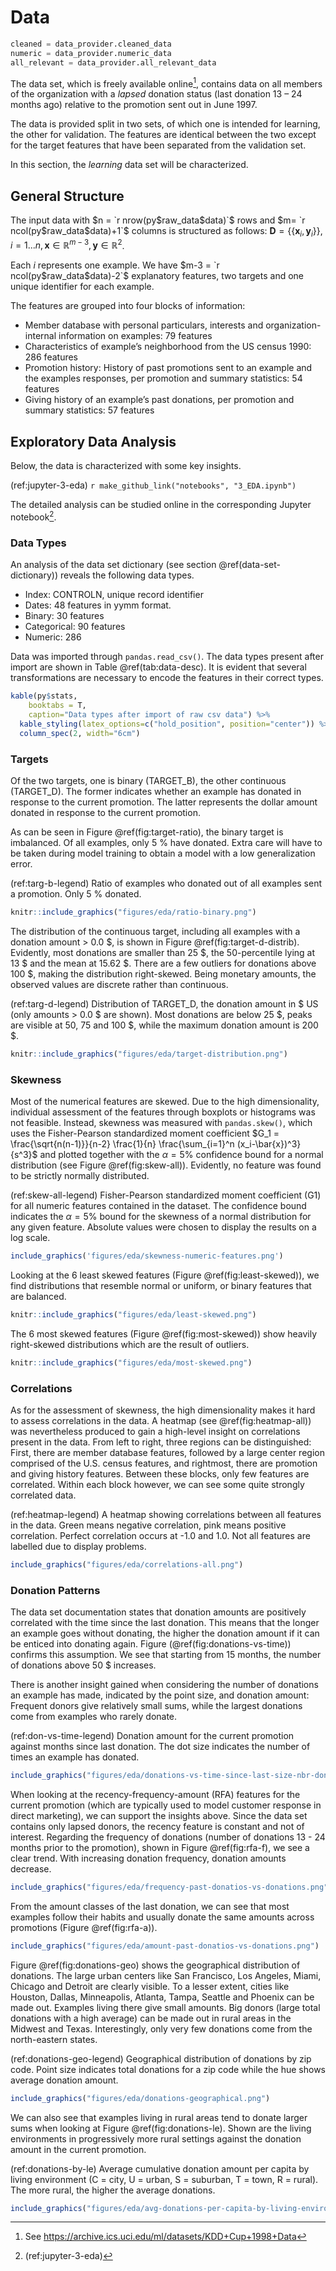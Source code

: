 # Data

```python
cleaned = data_provider.cleaned_data
numeric = data_provider.numeric_data
all_relevant = data_provider.all_relevant_data
```


The data set, which is freely available online^[See [https://archive.ics.uci.edu/ml/datasets/KDD+Cup+1998+Data](https://archive.ics.uci.edu/ml/datasets/KDD+Cup+1998+Data)], contains data on all members of the organization with a *lapsed* donation status (last donation 13 -- 24 months ago) relative to the promotion sent out in June 1997.

The data is provided split in two sets, of which one is intended for learning, the other for validation. The features are identical between the two except for the target features that have been separated from the validation set.

In this section, the *learning* data set will be characterized.


## General Structure

The input data with $n = `r nrow(py$raw_data$data)`$ rows and $m= `r ncol(py$raw_data$data)+1`$ columns is structured as follows: $\mathbf{D} = \{\{\mathbf{x}_i,\mathbf{y}_i\}\}, i = 1 ... n, \mathbf{x} \in \mathbb{R}^{m-3}, \mathbf{y} \in \mathbb{R}^2$.

Each $i$ represents one example. We have $m-3 = `r ncol(py$raw_data$data)-2`$ explanatory features, two targets and one unique identifier for each example.

The features are grouped into four blocks of information:

* Member database with personal particulars, interests and organization-internal information on examples: 79 features
* Characteristics of example's neighborhood from the US census 1990: 286 features
* Promotion history: History of past promotions sent to an example and the examples responses, per promotion and summary statistics: 54 features
* Giving history of an example's past donations, per promotion and summary statistics: 57 features



## Exploratory Data Analysis

Below, the data is characterized with some key insights.

(ref:jupyter-3-eda) `r make_github_link("notebooks", "3_EDA.ipynb")`

The detailed analysis can be studied online in the corresponding Jupyter notebook^[(ref:jupyter-3-eda)].

### Data Types

An analysis of the data set dictionary (see section \@ref(data-set-dictionary)) reveals the following data types. 

- Index: CONTROLN, unique record identifier
- Dates: 48 features in yymm format.
- Binary: 30 features
- Categorical: 90 features
- Numeric: 286

Data was imported through `pandas.read_csv()`. The data types present after import are shown in Table \@ref(tab:data-desc). It is evident that several transformations are necessary to encode the features in their correct types.

```r
kable(py$stats,
    booktabs = T,
    caption="Data types after import of raw csv data") %>%
  kable_styling(latex_options=c("hold_position", position="center")) %>%
  column_spec(2, width="6cm")
```

### Targets

Of the two targets, one is binary (TARGET_B), the other continuous (TARGET_D). The former indicates whether an example has donated in response to the current promotion. The latter represents the dollar amount donated in response to the current promotion.

As can be seen in Figure \@ref(fig:target-ratio), the binary target is imbalanced. Of all examples, only 5 % have donated. Extra care will have to be taken during model training to obtain a model with a low generalization error.

(ref:targ-b-legend) Ratio of examples who donated out of all examples sent a promotion. Only 5 % donated.


```r
knitr::include_graphics("figures/eda/ratio-binary.png")
```

The distribution of the continuous target, including all  examples with a donation amount > 0.0 \$, is shown in Figure \@ref(fig:target-d-distrib). Evidently, most donations are smaller than 25 \$, the 50-percentile lying at 13 \$ and the mean at 15.62 $. There are a few outliers for donations above 100 \$, making the distribution right-skewed. Being monetary amounts, the observed values are discrete rather than continuous.

(ref:targ-d-legend) Distribution of TARGET_D, the donation amount in \$ US (only amounts > 0.0 \$ are shown). Most donations are below 25 \$, peaks are visible at 50, 75 and 100 \$, while the maximum donation amount is 200 \$.

```r
knitr::include_graphics("figures/eda/target-distribution.png")
```

### Skewness

Most of the numerical features are skewed. Due to the high dimensionality, individual assessment of the features through boxplots or histograms was not feasible. Instead, skewness was measured with `pandas.skew()`, which uses the Fisher-Pearson standardized moment coefficient $G_1 = \frac{\sqrt{n(n-1)}}{n-2} \frac{1}{n} \frac{\sum_{i=1}^n (x_i-\bar{x})^3}{s^3}$ and plotted together with the $\alpha=5 \%$ confidence bound for a normal distribution (see Figure \@ref(fig:skew-all)). Evidently, no feature was found to be strictly normally distributed.

(ref:skew-all-legend) Fisher-Pearson standardized moment coefficient (G1) for all numeric features contained in the dataset. The confidence bound indicates the $\alpha = 5 \%$  bound for the skewness of a normal distribution for any given feature. Absolute values were chosen to display the results on a log scale.

```r
include_graphics('figures/eda/skewness-numeric-features.png')
```

 Looking at the 6 least skewed features (Figure \@ref(fig:least-skewed)), we find distributions that resemble normal or uniform, or binary features that are balanced.
```r
knitr::include_graphics("figures/eda/least-skewed.png")
```

The 6 most skewed features (Figure \@ref(fig:most-skewed)) show heavily right-skewed distributions which are the result of outliers.

```r
knitr::include_graphics("figures/eda/most-skewed.png")
```

### Correlations

As for the assessment of skewness, the high dimensionality makes it hard to assess correlations in the data. A heatmap (see \@ref(fig:heatmap-all)) was nevertheless produced to gain a high-level insight on correlations present in the data. From left to right, three regions can be distinguished: First, there are member database features, followed by a large center region comprised of the U.S. census features, and rightmost, there are promotion and giving history features. Between these blocks, only few features are correlated. Within each block however, we can see some quite strongly correlated data.

(ref:heatmap-legend) A heatmap showing correlations between all features in the data. Green means negative correlation, pink means positive correlation. Perfect correlation occurs at -1.0 and 1.0. Not all features are labelled due to display problems.

```r
include_graphics("figures/eda/correlations-all.png")
```

### Donation Patterns

The data set documentation states that donation amounts are positively correlated with the time since the last donation. This means that the longer an example goes without donating, the higher the donation amount if it can be enticed into donating again. Figure (\@ref(fig:donations-vs-time)) confirms this assumption. We see that starting from 15 months, the number of donations above 50 $ increases.

There is another insight gained when considering the number of donations an example has made, indicated by the point size, and donation amount: Frequent donors give relatively small sums, while the largest donations come from examples who rarely donate.

(ref:don-vs-time-legend) Donation amount for the current promotion against months since last donation. The dot size indicates the number of times an example has donated.

```r
include_graphics("figures/eda/donations-vs-time-since-last-size-nbr-donations.png")
```

When looking at the recency-frequency-amount (RFA) features for the current promotion (which are typically used to model customer response in direct marketing), we can support the insights above. Since the data set contains only lapsed donors, the recency feature is constant and not of interest. Regarding the frequency of donations (number of donations 13 - 24 months prior to the promotion), shown in Figure \@ref(fig:rfa-f), we see a clear trend. With increasing donation frequency, donation amounts decrease.

```r
include_graphics("figures/eda/frequency-past-donatios-vs-donations.png")
```

From the amount classes of the last donation, we can see that most examples follow their habits and usually donate the same amounts across promotions (Figure \@ref(fig:rfa-a)).

```r
include_graphics("figures/eda/amount-past-donatios-vs-donations.png")
```

Figure \@ref(fig:donations-geo) shows the geographical distribution of donations. The large urban centers like San Francisco, Los Angeles, Miami, Chicago and Detroit are clearly visible. To a lesser extent, cities like Houston, Dallas, Minneapolis, Atlanta, Tampa, Seattle and Phoenix can be made out. Examples living there give small amounts. Big donors (large total donations with a high average) can be made out in rural areas in the Midwest and Texas. Interestingly, only very few donations come from the north-eastern states.

(ref:donations-geo-legend) Geographical distribution of donations by zip code. Point size indicates total donations for a zip code while the hue shows average donation amount.

```r
include_graphics("figures/eda/donations-geographical.png")
```

We can also see that examples living in rural areas tend to donate larger sums when looking at Figure \@ref(fig:donations-le). Shown are the living environments in progressively more rural settings against the donation amount in the current promotion.

(ref:donations-by-le) Average cumulative donation amount per capita by living environment (C = city, U = urban, S = suburban, T = town, R = rural). The more rural, the higher the average donations.

```r
include_graphics("figures/eda/avg-donations-per-capita-by-living-environment.png")
```